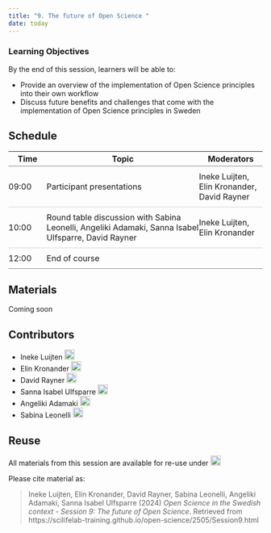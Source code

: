 ```yaml
---
title: "9. The future of Open Science "
date: today
---
```


::: {.callout-tip}
### Learning Objectives

By the end of this session, learners will be able to:

- Provide an overview of the implementation of Open Science principles into their own workflow
- Discuss future benefits and challenges that come with the implementation of Open Science principles in Sweden

:::


## Schedule  
<style>
  tr:hover {
    background-color: #F6F8F9;
  }
</style>

<table style="border-collapse: collapse; width: 100%;">
  <tr style="border-bottom: 0.5px solid #808080;">
    <th style="width: 15%;">Time</th>
    <th style="width: 60%;">Topic</th>
    <th style="width: 25%;">Moderators</th>
    </tr>
  </thead>
  <tbody>
    <tr style="border-bottom: 0.4px solid #D3D3D3;">
      <td style="padding: 10px 0;">09:00</td>  
      <td style="padding: 10px 0;">Participant presentations</td>
      <td style="padding: 10px 0;">Ineke Luijten, Elin Kronander, David Rayner </td>
    </tr>
    <tr style="border-bottom: 0.4px solid #D3D3D3;">
      <td style="padding: 10px 0;">10:00</td>
      <td style="padding: 10px 0;">Round table discussion with Sabina Leonelli, Angeliki Adamaki, Sanna Isabel Ulfsparre, David Rayner </td>
      <td style="padding: 10px 0;">Ineke Luijten, Elin Kronander</td>
    </tr>
    <tr style="border-bottom: 0.5px solid #808080;">
      <td style="padding: 10px 0;">12:00</td>
      <td style="padding: 10px 0;">End of course</td>
      <td style="padding: 10px 0;"></td>
    </tr>
  </tbody>
</table>
    


## Materials

Coming soon
  

<!-- 
**Lecture videos**

<iframe src="https://drive.google.com/file/d/10efsWi_hmApwZ9j79fmFt4JRxEogQ4y3/preview" width="640" height="480" allow="autoplay"></iframe>

[The full transcript can be downloaded here](https://drive.google.com/file/d/1gBhJ3rPYa0pFCa67XO4rGs7DfmDzTF1T/view).


**Lecture slides**  

<iframe style="border: none;" title="Iframe Example" src="https://docs.google.com/presentation/d/e/2PACX-1vSBZ-tu_mbITrPtmyg06sAx47DQFWJPlYcGpjJW0s4_WiChEXKCSrOmI_PMCGH_OwVsDZ1JN7lM2ntp/embed?start=false&loop=false&delayms=3000" width="500" height="300" data-mce-fragment="1"></iframe>


<a class="inline_disabled" href="https://docs.google.com/presentation/d/1yjazFiQZFZclHkeI_8rW-JON35IiXqyk/export/pdf" target="_blank" rel="noopener">Introduction: Download PDF</a>


**Practical assignments**  

Coming soon  
  
<br>
-->

## Contributors

- Ineke Luijten <a href="https://orcid.org/0000-0001-5768-275X" rel="orcid"><img src="img/ORCID_Logomark.png" alt="" width="20" height="20"/></a>
- Elin Kronander <a href="https://orcid.org/0000-0003-0280-6318" rel="orcid"><img src="img/ORCID_Logomark.png" alt="" width="20" height="20"/></a>
- David Rayner <a href="https://orcid.org/0000-0003-0545-3634" rel="orcid"><img src="img/ORCID_Logomark.png" alt="" width="20" height="20"/></a>
- Sanna Isabel Ulfsparre <a href="https://orcid.org/0000-0002-4474-8366" rel="orcid"><img src="img/ORCID_Logomark.png" alt="" width="20" height="20"/></a>
- Angeliki Adamaki <a href="https://orcid.org/0000-0001-7070-8352" rel="orcid"><img src="img/ORCID_Logomark.png" alt="" width="20" height="20"/></a>
- Sabina Leonelli <a href="https://orcid.org/0000-0002-7815-6609" rel="orcid"><img src="img/ORCID_Logomark.png" alt="" width="20" height="20"/></a>



## Reuse  

All materials from this session are available for re-use under <a href="https://creativecommons.org/licenses/by/4.0/" rel="orcid"><img src="img/CCBY4.0.png" alt="" height="20"/></a>


Please cite material as:   
   
> Ineke Luijten, Elin Kronander, David Rayner, Sabina Leonelli, Angeliki Adamaki, Sanna Isabel Ulfsparre (2024) *Open Science in the Swedish context - Session 9: The future of Open Science*. Retrieved from https://scilifelab-training.github.io/open-science/2505/Session9.html   



